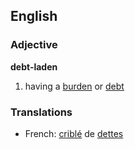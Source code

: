 ==English==
===Adjective===
'''debt-laden'''
# having a [[burden]] or [[debt]]

===Translations===
*French: [[criblé]] de [[dette]]s
